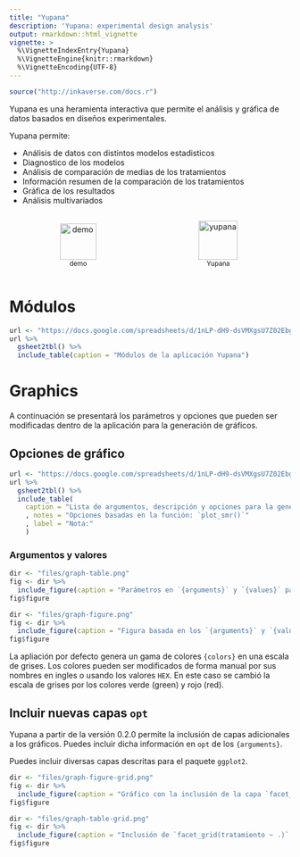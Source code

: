 ```yaml
---
title: "Yupana"
description: 'Yupana: experimental design analysis'
output: rmarkdown::html_vignette
vignette: >
  %\VignetteIndexEntry{Yupana}
  %\VignetteEngine{knitr::rmarkdown}
  %\VignetteEncoding{UTF-8}
---
```


```r
source("http://inkaverse.com/docs.r")
```

Yupana es una heramienta interactiva que permite el análisis y gráfica de datos basados en diseños experimentales. 

Yupana permite:

- Análisis de datos con distintos modelos estadisticos
- Diagnostico de los modelos
- Análisis de comparación de medias de los tratamientos
- Información resumen de la comparación de los tratamientos
- Gráfica de los resultados
- Análisis multivariados

```{=html}
<div id=footer style="width:100%; margin:auto;">

<div style="display:inline-block; width:49%">
<p style="text-align:center">
<a target="_blank" href="https://www.youtube.com/playlist?list=PLSQMdOu57lj9sTx5Dbff9O0g6KCU4pwCQ">
<img src="https://flavjack.github.io/inti/reference/figures/youtube.png" style="height:65px" title="demo"></a>
<span style="display:block;"><small>demo</small></span>
</p></div>

<div style="display:inline-block; width:49%">
<p style="text-align:center">
<a target="_blank" href="https://flavjack.shinyapps.io/yupanapro/"><img src="https://flavjack.github.io/inti/logo.png" style="height:70px" title="yupana"></a>
<span style="display:block;"><small>Yupana</small></span>
</p></div>

</div>
```

# Módulos

```r
url <- "https://docs.google.com/spreadsheets/d/1nLP-dH9-dsVMXgsU7Z02EbgWvMIBKG5IYVRHAJCN-Z0/edit#gid=0"
url %>% 
  gsheet2tbl() %>% 
  include_table(caption = "Módulos de la aplicación Yupana")
```

# Graphics

A continuación se presentará los parámetros y opciones que pueden ser modificadas dentro de la aplicación para la generación de gráficos.

## Opciones de gráfico

```r
url <- "https://docs.google.com/spreadsheets/d/1nLP-dH9-dsVMXgsU7Z02EbgWvMIBKG5IYVRHAJCN-Z0/edit#gid=1216293392"
url %>% 
  gsheet2tbl() %>% 
  include_table(    
    caption = "Lista de argumentos, descripción y opciones para la generación de gráficos en la aplicación Yupana"
    , notes = "Opciones basadas en la función: `plot_smr()`"
    , label = "Nota:"
    )
```

### Argumentos y valores

```r
dir <- "files/graph-table.png"
fig <- dir %>% 
  include_figure(caption = "Parámetros en `{arguments}` y `{values}` para la generación de gráficos en la aplicación Yupana.")
fig$figure
```

```r
dir <- "files/graph-figure.png"
fig <- dir %>%
  include_figure(caption = "Figura basada en los `{arguments}` y `{values}` de la tabla anterior.")
fig$figure
```

La apliación por defecto genera un gama de colores `{colors}` en una escala de grises. Los colores pueden ser modificados de forma manual por sus nombres en ingles o usando los valores `HEX`. En este caso se cambió la escala de grises por los colores verde (green) y rojo (red).

## Incluir nuevas capas `opt`

Yupana a partir de la versión 0.2.0 permite la inclusión de capas adicionales a los gráficos. Puedes incluir dicha información en `opt` de los `{arguments}`.

Puedes incluir diversas capas descritas para el paquete `ggplot2`.

```r
dir <- "files/graph-figure-grid.png"
fig <- dir %>% 
  include_figure(caption = "Gráfico con la inclusión de la capa `facet_grid()`")
fig$figure
```

```r
dir <- "files/graph-table-grid.png"
fig <- dir %>% 
  include_figure(caption = "Inclusión de `facet_grid(tratamiento ~ .)` en `opt` de los `{arguments}` en Yupana.")
fig$figure
```

